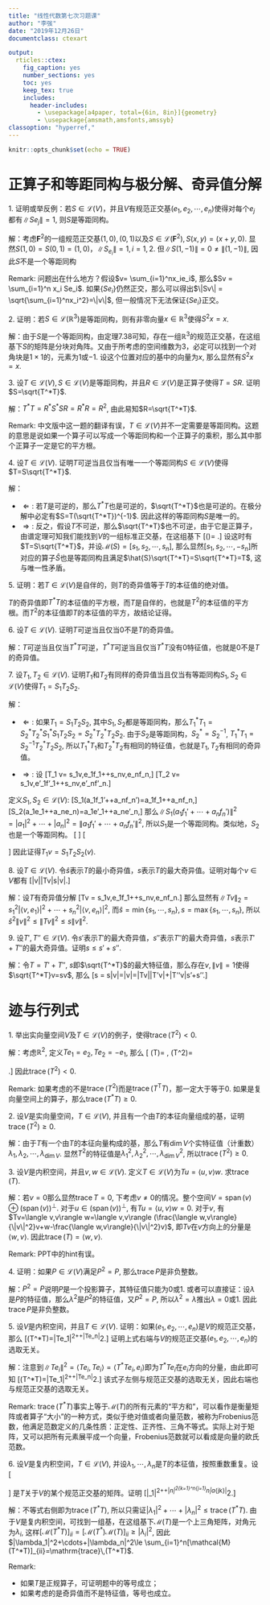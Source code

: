 ```yaml
---
title: "线性代数第七次习题课"
author: "李弢"
date: "2019年12月26日"
documentclass: ctexart

output:
  rticles::ctex:
    fig_caption: yes
    number_sections: yes
    toc: yes
    keep_tex: true
    includes:
      header-includes:
        - \usepackage[a4paper, total={6in, 8in}]{geometry}
        - \usepackage{amsmath,amsfonts,amssyb}
classoption: "hyperref,"
---
```


```r
knitr::opts_chunk$set(echo = TRUE)
```

\def\vec{\overrightarrow}
\def\bfF{\mathbf{F}}
\def\calP{\mathcal{P}}
\def\calC{\mathcal{C}}
\def\calL{\mathcal{L}}
\def\calM{\mathcal{M}}
\def\R{\mathbb{R}}
\def\C{\mathbb{C}}
\def\N{\mathbb{N}}
\def\Z{\mathbb{Z}}
\def\span{\mathrm{span}\,}
\def\dim{\mathrm{dim}\,}
\def\Null{\mathrm{null}\,}
\def\range{\mathrm{range}\,}
\def\trace{\mathrm{trace}\,}
\def\rank{\mathrm{rank}\,}
\def\proj{\mathrm{Proj}\,}
\def\st{\mathrm{s.t.}}
\def\d{\mathrm{d}\,}

# 正算子和等距同构与极分解、奇异值分解

\noindent{} 1. 证明或举反例：若$S\in\calL(V)$，并且$V$有规范正交基$(e_1,e_2,\cdots,e_n)$使得对每个$e_j$都有$\|Se_j\|=1$, 则$S$是等距同构。

\smallskip

\noindent{} 解：考虑$\bfF^2$的一组规范正交基$(1,0),(0,1)$以及$S\in\calL(\bfF^2), S(x,y)=(x+y,0)$. 显然$S(1,0)=S(0,1)=(1,0)$，$\|S_{e_i}\|=1,i=1,2$. 但$\|S(1,-1)\|=0\ne\|(1,-1)\|$, 因此$S$不是一个等距同构

\smallskip

\noindent{} Remark: 问题出在什么地方？假设$v= \sum_{i=1}^nx_ie_i$, 那么$Sv = \sum_{i=1}^n x_i Se_i$. 如果$\{Se_i\}$仍然正交，那么可以得出$\|Sv\| = \sqrt{\sum_{i=1}^nx_i^2}=\|v\|$, 但一般情况下无法保证$\{Se_i\}$正交。

\bigskip

\noindent{} 2. 证明：若$S\in\calL(\R^3)$是等距同构，则有非零向量$x\in\R^3$使得$S^2x=x$.

\smallskip

\noindent{} 解：由于$S$是一个等距同构，由定理7.38可知，存在一组$\R^3$的规范正交基，在这组基下$S$的矩阵是分块对角阵。又由于所考虑的空间维数为3，必定可以找到一个对角块是$1\times 1$的，元素为$1$或$-1$. 设这个位置对应的基中的向量为$x$, 那么显然有$S^2 x=x$.

\bigskip 

\noindent{} 3. 设$T\in\calL(V),S\in\calL(V)$是等距同构，并且$R\in\calL(V)$是正算子使得$T=SR$. 证明$S=\sqrt{T^*T}$.
\smallskip

\noindent{} 解：$T^*T=R^*S^*SR=R^*R=R^2$, 由此易知$R=\sqrt{T^*T}$.

\smallskip

\noindent{} Remark: 中文版中这一题的翻译有误，$T\in\calL(V)$并不一定需要是等距同构。这题的意思是说如果一个算子可以写成一个等距同构和一个正算子的乘积，那么其中那个正算子一定是它的平方根。

\bigskip

\noindent{} 4. 设$T\in\calL(V)$. 证明$T$可逆当且仅当有唯一一个等距同构$S\in\calL(V)$使得$T=S\sqrt{T^*T}$.

\smallskip

\noindent{} 解：

- $\Leftarrow:$ 若$T$是可逆的，那么$T^*T$也是可逆的，$\sqrt{T^*T}$也是可逆的。在极分解中必定有$S=T(\sqrt{T^*T})^{-1}$. 因此这样的等距同构$S$是唯一的。
- $\Rightarrow:$ 反之，假设$T$不可逆，那么$\sqrt{T^*T}$也不可逆，由于它是正算子，由谱定理可知我们能找到$V$的一组标准正交基，在这组基下
\[\calM(\sqrt{T^*T})=
\begin{pmatrix}
\lambda_1 &0& \cdots&0&0\\
0&\lambda_2 &\cdots&0&0\\
\vdots &\vdots &\ddots &\vdots&\vdots\\
0&0&\cdots&\lambda_r &0\\
0&0&0&0&\mathbf{0}
\end{pmatrix}.\]
设这时有$T=S\sqrt{T^*T}$，并设$\calM(S)=[s_1,s_2,\cdots,s_n]$, 那么显然$[s_1,s_2,\cdots,-s_n]$所对应的算子$\hat{S}$也是等距同构且满足$\hat{S}\sqrt{T^*T}=S\sqrt{T^*T}=T$, 这与唯一性矛盾。

\bigskip

\noindent{} 5. 证明：若$T\in\calL(V)$是自伴的，则$T$的奇异值等于$T$的本征值的绝对值。

\smallskip

\noindent{} $T$的奇异值即$T^*T$的本征值的平方根，而$T$是自伴的，也就是$T^2$的本征值的平方根。而$T^2$的本征值即$T$的本征值的平方，故结论证得。

\bigskip

\noindent{} 6. 设$T\in\calL(V)$. 证明$T$可逆当且仅当$0$不是$T$的奇异值。

\smallskip

\noindent{} 解：$T$可逆当且仅当$T^*T$可逆，$T^*T$可逆当且仅当$T^*T$没有$0$特征值，也就是$0$不是$T$的奇异值。

\bigskip

\noindent{} 7. 设$T_1,T_2\in\calL(V)$. 证明$T_1$和$T_2$有同样的奇异值当且仅当有等距同构$S_1,S_2\in\calL(V)$使得$T_1=S_1T_2S_2$.

\smallskip

\noindent{} 解：

- $\Leftarrow:$ 如果$T_1=S_1T_2S_2$, 其中$S_1,S_2$都是等距同构，那么$T_1^*T_1 = S_2^*T_2^*S_1^*S_1T_2S_2 = S_2^*T_2^*T_2S_2$. 由于$S_2$是等距同构，$S_2^*=S_2^{-1}$, $T_1^*T_1=S_2^{-1}T_2^*T_2S_2$, 所以$T_1^*T_1$和$T_2^*T_2$有相同的特征值，也就是$T_1,T_2$有相同的奇异值。

- $\Rightarrow:$ 设
\[T_1 v= s_1\langle v,e_1\rangle f_1+\cdots+s_n\langle v,e_n\rangle f_n,\]
\[T_2 v= s_1\langle v,e'_1\rangle f'_1+\cdots+s_n\langle v,e'_n\rangle f'_n.\]

定义$S_1,S_2\in\calL(V)$:
\[S_1(a_1f_1'+\cdots+a_nf_n')=a_1f_1+\cdots+a_nf_n,\]
\[S_2(a_1e_1+\cdots+a_ne_n)=a_1e'_1+\cdots+a_ne'_n,\]
那么$\|S_1(a_1f_1'+\cdots+a_nf_n')\|^2=|a_1|^2+\cdots+|a_n|^2=\|a_1f_1'+\cdots+a_nf_n'\|^2$, 所以$S_1$是一个等距同构。类似地，$S_2$也是一个等距同构。
\[
\begin{aligned}
T_1v &= s_1\langle v,e_1\rangle f_1+\cdots+s_n\langle v,e_n\rangle f_n\\
&=S_1(s_1\langle v,e_1\rangle f'_1+\cdots+s_n\langle v,e_n\rangle f'_n)\\
\end{aligned}\]
\[
\begin{aligned}
T_2(S_2v)&=T_2(\langle v,e_1\rangle e_1'+\cdots+\langle v,e_n\rangle e'_n)\\
&=s_1\langle v,e_1\rangle f_1'+\cdots+s_n\langle v,e_n\rangle f_n'\\
\end{aligned}
\]
因此证得$T_1v=S_1T_2S_2(v)$.

\bigskip

\noindent{} 8. 设$T\in\calL(V)$. 令$\hat{s}$表示$T$的最小奇异值，$s$表示$T$的最大奇异值。证明对每个$v\in V$都有
\[\hat{s}\|v\|\le\|Tv\|\le s\|v\|.\]

\smallskip

\noindent{} 解：设$T$有奇异值分解
\[Tv = s_1\langle v,e_1\rangle f_1+\cdots+s_n\langle v,e_n\rangle f_n.\]
那么显然有$\|Tv\|_2 = s_1^2|\langle v,e_1\rangle|^2+\cdots +s_n^2|\langle v,e_n\rangle|^2$, 而$\hat{s}=\min\{s_1,\cdots,s_n\},s=\max\{s_1,\cdots,s_n\}$, 所以$\hat{s}^2\|v\|^2\le\|Tv\|^2\le s\|v\|^2$.

\bigskip

\noindent{} 9. 设$T',T''\in\calL(V)$. 令$s'$表示$T'$的最大奇异值，$s''$表示$T''$的最大奇异值，$s$表示$T'+T''$的最大奇异值。证明$s\le s'+s''$.

\smallskip

\noindent{} 解：令$T=T'+T''$, $s$即$\sqrt{T^*T}$的最大特征值，那么存在$v,\|v\|=1$使得$\sqrt{T^*T}v=sv$, 那么
\[s = s\|v\|=\|\sqrt{T^*T}v\|=\|Tv\|\le\|T'v\|+\|T''v\|\le s'+s''.\]

\bigskip

# 迹与行列式

\noindent{} 1. 举出实向量空间$V$及$T\in\calL(V)$的例子，使得$\trace(T^2)<0$.

\smallskip

\noindent{} 解：考虑$\R^2$, 定义$Te_1=e_2,Te_2=-e_1$, 那么
\[
\calM(T)=\begin{pmatrix}
0&-1\\
1&0\\
\end{pmatrix},
\calM(T^2)=\begin{pmatrix}
-1&0\\
0&-1\\
\end{pmatrix}.\]
因此$\trace(T^2)<0$.

\smallskip

\noindent{} Remark: 如果考虑的不是$\trace(T^2)$而是$\trace(T^{\mathrm{T}}T)$，那一定大于等于0. 如果是复向量空间上的算子，那么$\trace(T^*T)\ge 0$.

\bigskip

\noindent{} 2. 设$V$是实向量空间，$T\in\calL(V)$, 并且有一个由$T$的本征向量组成的基，证明$\trace(T^2)\ge 0$.

\smallskip

\noindent{} 解：由于$T$有一个由$T$的本征向量构成的基，那么$T$有$\dim V$个实特征值（计重数）$\lambda_1,\lambda_2,\cdots,\lambda_{\dim V}$. 显然$T^2$的特征值是$\lambda_1^2,\lambda_2^2,\cdots,\lambda_{\dim V}^2$, 所以$\trace(T^2)\ge 0$.

\bigskip

\noindent{} 3. 设$V$是内积空间，并且$v,w\in\calL(V)$. 定义$T\in\calL(V)$为$Tu=\langle u,v\rangle w$. 求$\trace(T)$.

\smallskip

\noindent{} 解：若$v=0$那么显然$\trace T=0$, 下考虑$v\ne 0$的情况。整个空间$V=\span(v)\oplus(\span(v))^{\perp}$. 对于$u\in(\span(v))^{\perp}$, 有$Tu=\langle u,v\rangle w=0$. 对于$v$, 有$Tv=\langle v,v\rangle w=\langle v,v\rangle (\frac{\langle w,v\rangle}{\|v\|^2}v+w-\frac{\langle w,v\rangle}{\|v\|^2}v)$, 即$Tv$在$v$方向上的分量是$\langle w,v\rangle$. 因此$\trace(T)=\langle w,v\rangle$.

\smallskip

\noindent{} Remark: PPT中的hint有误。

\bigskip

\noindent{} 4. 证明：如果$P\in\calL(V)$满足$P^2=P$, 那么$\trace P$是非负整数。

\smallskip

\noindent{} 解：$P^2=P$说明$P$是一个投影算子，其特征值只能为$0$或$1$. 或者可以直接证：设$\lambda$是$P$的特征值，那么$\lambda^2$是$P^2$的特征值，又$P^2=P$, 所以$\lambda^2=\lambda$推出$\lambda=0$或$1$. 因此$\trace P$是非负整数。

\bigskip

\noindent{} 5. 设$V$是内积空间，并且$T\in\calL(V)$. 证明：如果$(e_1,e_2,\cdots,e_n)$是$V$的规范正交基，那么
\[\trace(T^*T)=\|Te_1\|^2+\cdots+\|Te_n\|^2.\]
证明上式右端与$V$的规范正交基$(e_1,e_2,\cdots,e_n)$的选取无关。

\smallskip

\noindent{} 解：注意到$\|Te_i\|^2=\langle Te_i,Te_i\rangle = \langle T^*Te_i,e_i\rangle$即为$T^*Te_i$在$e_i$方向的分量，由此即可知
\[\trace(T^*T)=\|Te_1\|^2+\cdots+\|Te_n\|^2.\]
该式子左侧与规范正交基的选取无关，因此右端也与规范正交基的选取无关。

\smallskip

\noindent{} Remark: $\trace(T^*T)$事实上等于$\calM(T)$的所有元素的“平方和”，可以看作是衡量矩阵或者算子“大小”的一种方式，类似于绝对值或者向量范数，被称为Frobenius范数，他满足范数定义的几条性质：正定性、正齐性、三角不等式。实际上对于矩阵，又可以把所有元素展平成一个向量，Frobenius范数就可以看成是向量的欧氏范数。

\bigskip

\noindent{} 6. 设$V$是复内积空间，$T\in\calL(V)$, 并设$\lambda_1,\cdots,\lambda_n$是$T$的本征值，按照重数重复。设
\[
\begin{pmatrix}
a_{11} & \cdots & a_{1n} \\
\vdots &\ddots&\vdots\\
a_{n1} &\cdots & a_{nn}
\end{pmatrix}
\]
是$T$关于$V$的某个规范正交基的矩阵。证明
\[|\lambda_1|^2+\cdots+|\lambda_n|^2\le\sum_{k=1}^n\sum_{j=1}^n|a_{jk}|^2.\]

\smallskip

\noindent{} 解：不等式右侧即为$\trace(T^*T)$, 所以只需证$|\lambda_1|^2+\cdots+|\lambda_n|^2\le \trace(T^*T)$. 由于$V$是复内积空间，可找到一组基，在这组基下$\calM(T)$是一个上三角矩阵，对角元为$\lambda_i$, 这样$[\calM(T^*T)]_{ii}=[\calM(T^*)\calM(T)]_{ii}\ge|\lambda_i|^2$, 因此$|\lambda_1|^2+\cdots+|\lambda_n|^2\le \sum_{i=1}^n[\calM(T^*T)]_{ii}=\trace(T^*T)$.

\smallskip

\noindent{} Remark:

- 如果$T$是正规算子，可证明题中的等号成立；
- 如果考虑的是奇异值而不是特征值，等号也成立。

\bigskip